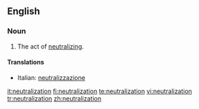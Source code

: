 ==English==

===Noun===
{{en-noun}}

# The act of [[neutralize|neutralizing]].

====Translations====
{{top}}
*Italian: [[neutralizzazione]] {{f}}
{{mid}}

{{bottom}}

[[it:neutralization]]
[[fi:neutralization]]
[[te:neutralization]]
[[vi:neutralization]]
[[tr:neutralization]]
[[zh:neutralization]]